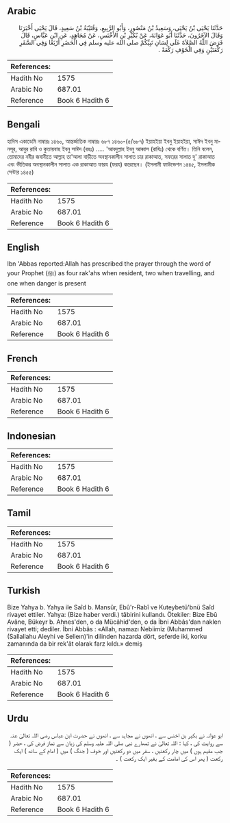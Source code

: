 ## Arabic


<div dir="rtl" lang="ar" style={{fontSize:'larger',backgroundColor:'#f8f9fa',padding:20}}>
حَدَّثَنَا يَحْيَى بْنُ يَحْيَى، وَسَعِيدُ بْنُ مَنْصُورٍ، وَأَبُو الرَّبِيعِ، وَقُتَيْبَةُ بْنُ سَعِيدٍ، قَالَ يَحْيَى أَخْبَرَنَا وَقَالَ الآخَرُونَ، حَدَّثَنَا أَبُو عَوَانَةَ، عَنْ بُكَيْرِ بْنِ الأَخْنَسِ، عَنْ مُجَاهِدٍ، عَنِ ابْنِ عَبَّاسٍ، قَالَ فَرَضَ اللَّهُ الصَّلاَةَ عَلَى لِسَانِ نَبِيِّكُمْ صلى الله عليه وسلم فِي الْحَضَرِ أَرْبَعًا وَفِي السَّفَرِ رَكْعَتَيْنِ وَفِي الْخَوْفِ رَكْعَةً ‏.‏
</div>
<div style={{backgroundColor:'#f8f9fa',padding:20, marginBottom: 10}}><table> <thead> <tr> <th>References:</th> <th></th> </tr> </thead> <tbody><tr><td>Hadith No</td><td>1575</td></tr><tr><td>Arabic No</td><td>687.01</td></tr><tr><td>Reference</td><td>Book 6 Hadith 6</td></tr></tbody></table></div>

## Bengali


<div dir="ltr" lang="bn" style={{fontSize:'larger',backgroundColor:'#f8f9fa',padding:20}}>
হাদিস একাডেমি নাম্বারঃ ১৪৬০, আন্তর্জাতিক নাম্বারঃ ৬৮৭ ১৪৬০-(৫/৬৮৭) ইয়াহইয়া ইবনু ইয়াহইয়া, সাঈদ ইবনু মানসূর, আবুর রাবি ও কুতায়বাহ ইবনু সাঈদ (রহঃ) ..... 'আবদুল্লাহ ইবনু আব্বাস (রাযিঃ) থেকে বর্ণিত। তিনি বলেন, তোমাদের নবীর জবানীতে আল্লাহ তা'আলা বাড়ীতে অবস্থানকালীন সালাত চার রাকাআত, সফরের সালাত দু' রাকাআত এবং ভীতিকর অবস্থানকালীন সালাত এক রাকাআত ফারয (ফরয) করেছেন। (ইসলামী ফাউন্ডেশন ১৪৪৫, ইসলামীক সেন্টার ১৪৫৫)
</div>
<div style={{backgroundColor:'#f8f9fa',padding:20, marginBottom: 10}}><table> <thead> <tr> <th>References:</th> <th></th> </tr> </thead> <tbody><tr><td>Hadith No</td><td>1575</td></tr><tr><td>Arabic No</td><td>687.01</td></tr><tr><td>Reference</td><td>Book 6 Hadith 6</td></tr></tbody></table></div>

## English


<div dir="ltr" lang="en" style={{fontSize:'larger',backgroundColor:'#f8f9fa',padding:20}}>
Ibn 'Abbas reported:Allah has prescribed the prayer through the word of your Prophet (ﷺ) as four rak'ahs when resident, two when travelling, and one when danger is present
</div>
<div style={{backgroundColor:'#f8f9fa',padding:20, marginBottom: 10}}><table> <thead> <tr> <th>References:</th> <th></th> </tr> </thead> <tbody><tr><td>Hadith No</td><td>1575</td></tr><tr><td>Arabic No</td><td>687.01</td></tr><tr><td>Reference</td><td>Book 6 Hadith 6</td></tr></tbody></table></div>

## French


<div dir="ltr" lang="fr" style={{fontSize:'larger',backgroundColor:'#f8f9fa',padding:20}}>

</div>
<div style={{backgroundColor:'#f8f9fa',padding:20, marginBottom: 10}}><table> <thead> <tr> <th>References:</th> <th></th> </tr> </thead> <tbody><tr><td>Hadith No</td><td>1575</td></tr><tr><td>Arabic No</td><td>687.01</td></tr><tr><td>Reference</td><td>Book 6 Hadith 6</td></tr></tbody></table></div>

## Indonesian


<div dir="ltr" lang="id" style={{fontSize:'larger',backgroundColor:'#f8f9fa',padding:20}}>

</div>
<div style={{backgroundColor:'#f8f9fa',padding:20, marginBottom: 10}}><table> <thead> <tr> <th>References:</th> <th></th> </tr> </thead> <tbody><tr><td>Hadith No</td><td>1575</td></tr><tr><td>Arabic No</td><td>687.01</td></tr><tr><td>Reference</td><td>Book 6 Hadith 6</td></tr></tbody></table></div>

## Tamil


<div dir="ltr" lang="ta" style={{fontSize:'larger',backgroundColor:'#f8f9fa',padding:20}}>

</div>
<div style={{backgroundColor:'#f8f9fa',padding:20, marginBottom: 10}}><table> <thead> <tr> <th>References:</th> <th></th> </tr> </thead> <tbody><tr><td>Hadith No</td><td>1575</td></tr><tr><td>Arabic No</td><td>687.01</td></tr><tr><td>Reference</td><td>Book 6 Hadith 6</td></tr></tbody></table></div>

## Turkish


<div dir="ltr" lang="tr" style={{fontSize:'larger',backgroundColor:'#f8f9fa',padding:20}}>
Bize Yahya b. Yahya ile Saîd b. Mansûr, Ebû'r-Rabî ve Kuteybetü'bnü Saîd rivayet ettiler. Yahya: (Bize haber verdi.) tâbirini kullandı. Ötekiler: Bize Ebû Avâne, Bükeyr b. Ahnes'den, o da Mücâhid'den, o da İbni Abbâs'dan naklen rivayet etti; dediler. İbni Abbâs : «Allah, namazı Nebiimiz (Muhammed (Sallallahu Aleyhi ve Selleın)'in dilinden hazarda dört, seferde iki, korku zamanında da bir rek'ât olarak farz kıldı.» demiş
</div>
<div style={{backgroundColor:'#f8f9fa',padding:20, marginBottom: 10}}><table> <thead> <tr> <th>References:</th> <th></th> </tr> </thead> <tbody><tr><td>Hadith No</td><td>1575</td></tr><tr><td>Arabic No</td><td>687.01</td></tr><tr><td>Reference</td><td>Book 6 Hadith 6</td></tr></tbody></table></div>

## Urdu


<div dir="rtl" lang="ur" style={{fontSize:'larger',backgroundColor:'#f8f9fa',padding:20}}>
ابو عوانہ نے بکیر بن اخنس سے ، انھوں نے مجاہد سے ، انھوں نے حضرت ابن عباس رضی اللہ تعالیٰ عنہ سے روایت کی ، کہا : اللہ تعالیٰ نے تمھارے نبی صلی اللہ علیہ وسلم کی زبان سے نماز فرض کی ، حضر ( جب مقیم ہوں ) میں چار رکعتیں ، سفر میں دو رکعتیں اور خوف ( جنگ ) میں ( امام کے ساتھ ) ایک رکعت ( پھر اس کی امامت کے بغیر ایک رکعت ) ۔
</div>
<div style={{backgroundColor:'#f8f9fa',padding:20, marginBottom: 10}}><table> <thead> <tr> <th>References:</th> <th></th> </tr> </thead> <tbody><tr><td>Hadith No</td><td>1575</td></tr><tr><td>Arabic No</td><td>687.01</td></tr><tr><td>Reference</td><td>Book 6 Hadith 6</td></tr></tbody></table></div>